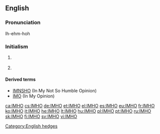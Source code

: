 ==English==

===Pronunciation===
Ih-ehm-hoh

===Initialism===
{{en-initialism}}

# {{Internet}} {{initialism of|In my [[honest]] opinion}}
# {{Internet}} {{initialism of|In my [[humble]] opinion}}

====Derived terms====
* [[IMNSHO]] (In My Not So Humble Opinion)
* [[IMO]] (In My Opinion)

[[Category:English hedges]]
[[ca:IMHO]]
[[cs:IMHO]]
[[de:IMHO]]
[[et:IMHO]]
[[el:IMHO]]
[[es:IMHO]]
[[eu:IMHO]]
[[fr:IMHO]]
[[ko:IMHO]]
[[it:IMHO]]
[[he:IMHO]]
[[lt:IMHO]]
[[hu:IMHO]]
[[pl:IMHO]]
[[pt:IMHO]]
[[ru:IMHO]]
[[sk:IMHO]]
[[fi:IMHO]]
[[sv:IMHO]]
[[vi:IMHO]]